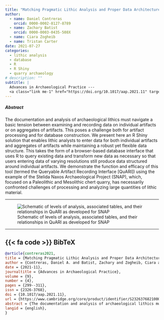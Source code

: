 ```yaml
---
title: "Matching Pragmatic Lithic Analysis and Proper Data Architecture: The QuARI R Shiny Database Interface"
author: 
  - name: Daniel Contreras
    orcid: 0000-0002-8127-8789
  - name: Zachary Batist
    orcid: 0000-0003-0435-508X
  - name: Ciara Zogheib
  - name: Tristan Carter
date: 2021-07-27
categories:
  - lithic analysis
  - database
  - R
  - R Shiny
  - quarry archaeology
# description: ""
subtitle: |
  Advances in Archaeological Practice --- 
  <a class="link me-1" href="https://doi.org/10.1017/aap.2021.11" target="_blank_" rel="external">10.1017/aap.2021.11</a>
---
```

##### Abstract
The documentation and analysis of archaeological lithics must navigate a basic tension between examining and recording data on individual artifacts or on aggregates of artifacts. This poses a challenge both for artifact processing and for database construction. We present here an R Shiny solution that enables lithic analysts to enter data for both individual artifacts and aggregates of artifacts while maintaining a robust yet flexible data structure. This takes the form of a browser-based database interface that uses R to query existing data and transform new data as necessary so that users entering data of varying resolutions still produce data structured around individual artifacts. We demonstrate the function and efficacy of this tool (termed the Queryable Artifact Recording Interface [QuARI]) using the example of the Stelida Naxos Archaeological Project (SNAP), which, focused on a Paleolithic and Mesolithic chert quarry, has necessarily confronted challenges of processing and analyzing large quantities of lithic material.

---

![Schematic of levels of analysis, associated tables, and their relationships in QuARI as developed for SNAP](quari-levels.png)

---

::: {.callout-note collapse=true icon=false}
## {{< fa code >}} BibTeX

```BibTeX
@article{contreras2021,
title = {Matching Pragmatic Lithic Analysis and Proper Data Architecture: The QuARI R Shiny Database Interface},
author = {Contreras, Daniel A. and Batist, Zachary and Zogheib, Ciara and Carter, Tristan},
date = {2021-11},
journaltitle = {Advances in Archaeological Practice},
volume = {9},
number = {4},
pages = {299--311},
issn = {2326-3768},
doi = {10.1017/aap.2021.11},
url = {https://www.cambridge.org/core/product/identifier/S2326376821000115/type/journal_article},
abstract = {The documentation and analysis of archaeological lithics must navigate a basic tension between examining and recording data on individual artifacts or on aggregates of artifacts. This poses a challenge both for artifact processing and for database construction. We present here an R Shiny solution that enables lithic analysts to enter data for both individual artifacts and aggregates of artifacts while maintaining a robust yet flexible data structure. This takes the form of a browser-based database interface that uses R to query existing data and transform new data as necessary so that users entering data of varying resolutions still produce data structured around individual artifacts. We demonstrate the function and efficacy of this tool (termed the Queryable Artifact Recording Interface [QuARI]) using the example of the Stelida Naxos Archaeological Project (SNAP), which, focused on a Paleolithic and Mesolithic chert quarry, has necessarily confronted challenges of processing and analyzing large quantities of lithic material.},
langid = {english},
}
```
:::